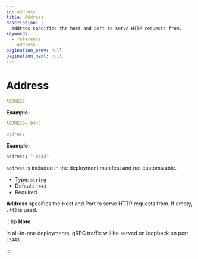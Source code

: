 ```yaml
---
id: address
title: Address
description: |
  Address specifies the host and port to serve HTTP requests from.
keywords:
  - reference
  - Address
pagination_prev: null
pagination_next: null
---
```



# Address

<Tabs>
<TabItem label="Environment variable" value="Environment variable">

```yaml
ADDRESS
```

**Example:**
```yaml title="config.yaml"
ADDRESS=:8443
```

</TabItem>
<TabItem label="Config file key" value="Config file key">

```yaml
address
```

**Example:**
```yaml title="config.yaml"
address: ":8443"
```

</TabItem>
<TabItem label="Kubernetes" value="Kubernetes">

`address` is included in the deployment manifest and not customizable.

</TabItem>
</Tabs>

- Type: `string`
- Default: `:443`
- Required

**Address** specifies the Host and Port to serve HTTP requests from. If empty, `:443` is used.

:::tip **Note**

In all-in-one deployments, gRPC traffic will be served on loopback on port `:5443`.

:::

